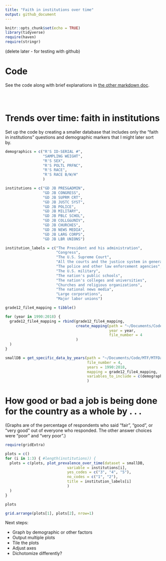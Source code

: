 ```yaml
---
title: "Faith in institutions over time"
output: github_document
---
```

```r
knitr::opts_chunk$set(echo = TRUE)
library(tidyverse)
require(haven)
require(stringr)
```

(delete later - for testing with github)

# Code

See the code along with brief explanations in [the other markdown doc](LINK).

```r
```

```r
```

```r
```

# Trends over time: faith in institutions

Set up the code by creating a smaller database that includes only the "faith in institutions" questions and demographic markers that I might later sort by.

```r
demographics = c("R'S ID-SERIAL #",
                 "SAMPLING WEIGHT",
                 "R'S SEX",
                 "R'S POLTL PRFNC",
                 "R'S RACE",
                 "R'S RACE B/W/H"
                 )

institutions = c("GD JB PRES&ADMIN",
                 "GD JB CONGRESS",
                 "GD JB SUPRM CRT",
                 "GD JB JUSTC SYST",
                 "GD JB POLICE",
                 "GD JB MILITARY",
                 "GD JB PBLC SCHOL",
                 "GD JB COLLG&UNIV",
                 "GD JB CHURCHES",
                 "GD JB NEWS MEDIA",
                 "GD JB LARG CORPS",
                 "GD JB LBR UNIONS")

institution_labels = c("The President and his administration",
                       "Congress",
                       "The U.S. Supreme Court",
                       "All the courts and the justice system in general",
                       "The police and other law enforcement agencies",
                       "The U.S. military",
                       "The nation's public schools",
                       "The nation's colleges and universities",
                       "Churches and religious organizations",
                       "The national news media",
                       "Large corporations",
                       "Major labor unions")

```

``` r
grade12_file4_mapping = tibble()

for (year in 1990:2018) {
  grade12_file4_mapping = rbind(grade12_file4_mapping,
                                create_mapping(path = "~/Documents/Code/MTF/MTFData/12th_grade/",
                                               year = year,
                                               file_number = 4
                                )
  )
}
```

```r
smallDB = get_specific_data_by_years(path = "~/Documents/Code/MTF/MTFData/12th_grade/",
                                     file_number = 4,
                                     years = 1990:2018,
                                     mapping = grade12_file4_mapping,
                                     variables_to_include = c(demographics, institutions)
                                     )
```

# How good or bad a job is being done for the country as a whole by . . .

(Graphs are of the percentage of respondents who said "fair", "good", or "very good" out of everyone who responded. The other answer choices were "poor" and "very poor".)
``` r
require(gridExtra)

plots = c()
for (i in 1:3) { #length(institutions)) {
  plots = c(plots, plot_prevalence_over_time(dataset = smallDB,
                            variable = institutions[i],
                            yes_codes = c("3", "4", "5"),
                            no_codes = c("1", "2"),
                            title = institution_labels[i]
                            )
  )
}

plots

grid.arrange(plots[1], plots[2], nrow=1)
```

Next steps:

* Graph by demographic or other factors
* Output multiple plots
* Tile the plots
* Adjust axes
* Dichotomize differently?

